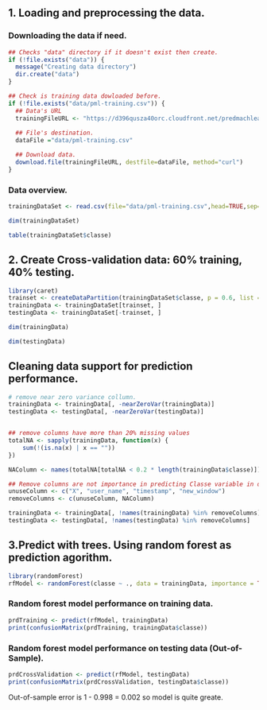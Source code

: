 
## 1. Loading and preprocessing the data.

### Downloading the data if need.
```r
## Checks "data" directory if it doesn't exist then create.
if (!file.exists("data")) {
  message("Creating data directory")
  dir.create("data")
}

## Check is training data dowloaded before.
if (!file.exists("data/pml-training.csv")) {
  ## Data's URL
  trainingFileURL <- "https://d396qusza40orc.cloudfront.net/predmachlearn/pml-training.csv"
  
  ## File's destination.
  dataFile ="data/pml-training.csv"

  ## Download data.
  download.file(trainingFileURL, destfile=dataFile, method="curl")
}
```

### Data overview.
```r
trainingDataSet <- read.csv(file="data/pml-training.csv",head=TRUE,sep=",")
```

```r
dim(trainingDataSet)
```

```r
table(trainingDataSet$classe)
```

## 2. Create Cross-validation data: 60% training, 40% testing.
```r
library(caret)
trainset <- createDataPartition(trainingDataSet$classe, p = 0.6, list = FALSE)
trainingData <- trainingDataSet[trainset, ]
testingData <- trainingDataSet[-trainset, ]

dim(trainingData)

dim(testingData)
```

## Cleaning data support for prediction performance.
```r
# remove near zero variance collumn.
trainingData <- trainingData[, -nearZeroVar(trainingData)]
testingData <- testingData[, -nearZeroVar(testingData)]


## remove columns have more than 20% missing values
totalNA <- sapply(trainingData, function(x) {
    sum(!(is.na(x) | x == ""))
})

NAColumn <- names(totalNA[totalNA < 0.2 * length(trainingData$classe)])

## Remove columns are not importance in predicting Classe variable in dataset.
unuseColumn <- c("X", "user_name", "timestamp", "new_window")
removeColumns <- c(unuseColumn, NAColumn)

trainingData <- trainingData[, !names(trainingData) %in% removeColumns]
testingData <- testingData[, !names(testingData) %in% removeColumns]

```

## 3.Predict with trees. Using random forest as prediction agorithm.
```r
library(randomForest)
rfModel <- randomForest(classe ~ ., data = trainingData, importance = TRUE, ntrees = 10)
```

### Random forest model performance on training data.
```r
prdTraining <- predict(rfModel, trainingData)
print(confusionMatrix(prdTraining, trainingData$classe))
```

### Random forest model performance on testing data (Out-of-Sample).
```r
prdCrossValidation <- predict(rfModel, testingData)
print(confusionMatrix(prdCrossValidation, testingData$classe))
```
Out-of-sample error is 1 - 0.998 = 0.002 so model is quite greate.

